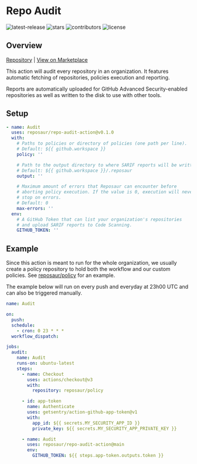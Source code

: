 # Repo Audit

<p className="flex h-6">
  <img alt="latest-release" src="https://badgen.net/github/release/reposaur/repo-audit-action" className="inline-block mr-2"/>
  <img alt="stars" src="https://badgen.net/github/stars/reposaur/repo-audit-action" className="inline-block mr-2"/>
  <img alt="contributors" src="https://badgen.net/github/contributors/reposaur/repo-audit-action" className="inline-block mr-2"/>
  <img alt="license" src="https://badgen.net/github/license/reposaur/repo-audit-action" className="inline-block mr-2"/>
</p>

## Overview

[Repository][repo-audit-action-repo] | [View on Marketplace][repo-audit-action-marketplace]

This action will audit every repository in an organization. It features automatic
fetching of repositories, policies execution and reporting.

Reports are automatically uploaded for GitHub Advanced Security-enabled repositories
as well as written to the disk to use with other tools.

## Setup

```yaml
- name: Audit
  uses: reposaur/repo-audit-action@v0.1.0
  with:
    # Paths to policies or directory of policies (one path per line).
    # Default: ${{ github.workspace }}
    policy: ''

    # Path to the output directory to where SARIF reports will be written.
    # Default: ${{ github.workspace }}/.reposaur
    output: ''

    # Maximum amount of errors that Reposaur can encounter before
    # aborting policy execution. If the value is 0, execution will never
    # stop on errors.
    # Default: 0
    max-errors: ''
  env:
    # A GitHub Token that can list your organization's repositories
    # and upload SARIF reports to Code Scanning.
    GITHUB_TOKEN: ''
```

## Example

Since this action is meant to run for the whole organization, we usually create
a policy repository to hold both the workflow and our custom policies.
See [reposaur/policy][policy] for an example.

The example below will run on every push and everyday at 23h00 UTC and can also
be triggered manually.

```yaml
name: Audit

on:
  push:
  schedule:
    - cron: 0 23 * * *
  workflow_dispatch:

jobs:
  audit:
    name: Audit
    runs-on: ubuntu-latest
    steps:
      - name: Checkout
        uses: actions/checkout@v3
        with:
          repository: reposaur/policy

      - id: app-token
        name: Authenticate
        uses: getsentry/action-github-app-token@v1
        with:
          app_id: ${{ secrets.MY_SECURITY_APP_ID }}
          private_key: ${{ secrets.MY_SECURITY_APP_PRIVATE_KEY }}

      - name: Audit
        uses: reposaur/repo-audit-action@main
        env:
          GITHUB_TOKEN: ${{ steps.app-token.outputs.token }}
```

[repo-audit-action-repo]: https://github.com/reposaur/repo-audit-action
[repo-audit-action-marketplace]: https://github.com/marketplace/actions/repo-audit-action
[policy]: https://github.com/reposaur/policy